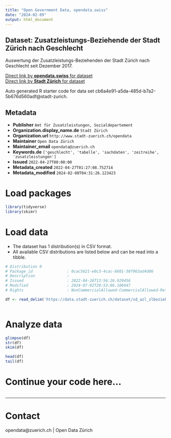 ```yaml
---
title: "Open Government Data, opendata.swiss"
date: "2024-02-09"
output: html_document
---
```


## Dataset: Zusatzleistungs-Beziehende der Stadt Zürich nach Geschlecht

Auswertung der Zusatzleistungs-Beziehenden der Stadt Zürich nach Geschlecht seit Dezember 2017. 


[Direct link by **opendata.swiss** for dataset](https://opendata.swiss/de/dataset/zusatzleistungs-beziehende-der-stadt-zurich-nach-geschlecht)<br>
[Direct link by **Stadt Zürich** for dataset](https://data.stadt-zuerich.ch/dataset/sd_azl_zlbeziehende_geschlecht)

Auto generated R starter code for data set cb6a4e91-a5da-485d-b7a2-5b676d560adf@stadt-zurich.

## Metadata

- **Publisher** `Amt für Zusatzleistungen, Sozialdepartement`
- **Organization.display_name.de** `Stadt Zürich`
- **Organization.url** `http://www.stadt-zuerich.ch/opendata`
- **Maintainer** `Open Data Zürich`
- **Maintainer_email** `opendata@zuerich.ch`
- **Keywords.de** `['geschlecht', 'tabelle', 'sachdaten', 'zeitreihe', 'zusatzleistungen']`
- **Issued** `2022-04-27T00:00:00`
- **Metadata_created** `2022-04-27T01:27:08.752714`
- **Metadata_modified** `2024-02-08T04:31:26.123423`


# Load packages

```r

library(tidyverse)
library(skimr)

```

# Load data

-   The dataset has 1 distribution(s) in CSV format.
-   All available CSV distributions are listed below and can be read into a tibble.

```r

# Distribution 0
# Package_id               : 0cac5621-e0c3-4cac-8601-50f963ad4d06
# Description              : 
# Issued                   : 2022-04-26T13:56:26.929456
# Modified                 : 2024-07-02T20:53:06.106947
# Rights                   : NonCommercialAllowed-CommercialAllowed-ReferenceNotRequired

df <- read_delim('https://data.stadt-zuerich.ch/dataset/sd_azl_zlbeziehende_geschlecht/download/sd_azl_zlbeziehende_geschlecht.csv')



```

# Analyze data

```r

glimpse(df)
str(df)
skim(df)

head(df)
tail(df)

```

# Continue your code here...

```r

```

------------------------------------------------------------------------

# Contact

opendata@zuerich.ch | Open Data Zürich
